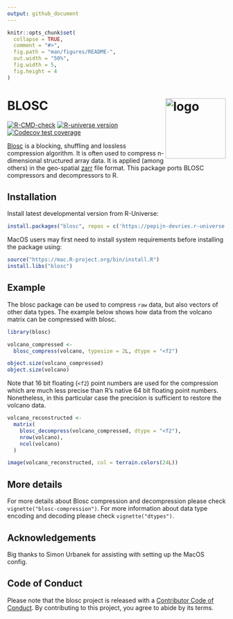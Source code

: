 ```yaml
---
output: github_document
---
```


```r
knitr::opts_chunk$set(
  collapse = TRUE,
  comment = "#>",
  fig.path = "man/figures/README-",
  out.width = "50%",
  fig.width = 5,
  fig.height = 4
)
```

# BLOSC <img src="man/figures/logo.png" align="right" height="139" alt="logo" />

<!-- badges: start -->
[![R-CMD-check](https://github.com/pepijn-devries/blosc/actions/workflows/R-CMD-check.yaml/badge.svg)](https://github.com/pepijn-devries/blosc/actions/workflows/R-CMD-check.yaml)
[![R-universe version](https://pepijn-devries.r-universe.dev/blosc/badges/version)](https://pepijn-devries.r-universe.dev/blosc)
[![Codecov test coverage](https://codecov.io/gh/pepijn-devries/blosc/graph/badge.svg)](https://app.codecov.io/gh/pepijn-devries/blosc)
<!-- badges: end -->

[Blosc](https://www.blosc.org/) is a blocking, shuffling and lossless compression
algorithm. It is often used to compress n-dimensional structured
array data. It is applied (among others) in the geo-spatial
[zarr](https://zarr.dev/) file format. This package ports BLOSC compressors and
decompressors to R.

## Installation

Install latest developmental version from R-Universe:

``` r
install.packages("blosc", repos = c('https://pepijn-devries.r-universe.dev', 'https://cloud.r-project.org'))
```

MacOS users may first need to install system requirements before installing the package using:

```r
source("https://mac.R-project.org/bin/install.R")
install.libs("blosc")
```

## Example

The blosc package can be used to compress `raw` data, but also vectors of
other data types. The example below shows how data from the volcano matrix
can be compressed with blosc.

```r
library(blosc)

volcano_compressed <-
  blosc_compress(volcano, typesize = 2L, dtype = "<f2")

object.size(volcano_compressed)
object.size(volcano)
```

Note that 16 bit floating (`<f2`) point numbers are used for the compression which
are much less precise than R's native 64 bit floating point numbers.
Nonetheless, in this particular case the precision is sufficient to restore
the volcano data.

```r
volcano_reconstructed <-
  matrix(
    blosc_decompress(volcano_compressed, dtype = "<f2"),
    nrow(volcano),
    ncol(volcano)
  )

image(volcano_reconstructed, col = terrain.colors(24L))
```

## More details

For more details about Blosc compression and decompression please check
`vignette("blosc-compression")`. For more information about data type encoding and decoding
please check `vignette("dtypes")`.

## Acknowledgements

Big thanks to Simon Urbanek for assisting with setting up the MacOS config.

## Code of Conduct

Please note that the blosc project is released with a [Contributor Code of Conduct](https://contributor-covenant.org/version/2/1/CODE_OF_CONDUCT.html). By contributing to this project, you agree to abide by its terms.
